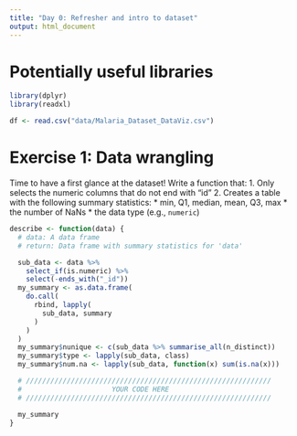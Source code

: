 ```yaml
---
title: "Day 0: Refresher and intro to dataset"
output: html_document
---
```


# Potentially useful libraries

```r
library(dplyr)
library(readxl)

df <- read.csv("data/Malaria_Dataset_DataViz.csv")
```

# Exercise 1: Data wrangling

Time to have a first glance at the dataset!
Write a function that:
 1. Only selects the numeric columns that do not end with "id"
 2. Creates a table with the following summary statistics:
  * min, Q1, median, mean, Q3, max
  * the number of NaNs
  * the data type (e.g., ```numeric```)

```r
describe <- function(data) {
  # data: A data frame
  # return: Data frame with summary statistics for 'data'

  sub_data <- data %>%
    select_if(is.numeric) %>%
    select(-ends_with("_id"))
  my_summary <- as.data.frame(
    do.call(
      rbind, lapply(
        sub_data, summary
      )
    )
  )
  my_summary$nunique <- c(sub_data %>% summarise_all(n_distinct))
  my_summary$type <- lapply(sub_data, class)
  my_summary$num.na <- lapply(sub_data, function(x) sum(is.na(x)))

  # ////////////////////////////////////////////////////////////
  #                      YOUR CODE HERE
  # ////////////////////////////////////////////////////////////

  my_summary
}
```